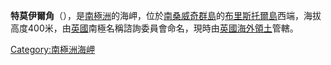 {{coord|59|2|S|26|40|W|display=title}}

'''特莫伊爾角'''（{{lang-en|Turmoil Point}}），是[[南極洲|南極洲]]的海岬，位於[[南桑威奇群島|南桑威奇群島]]的[[布里斯托爾島|布里斯托爾島]]西端，海拔高度400米，由[[英國|英國]]南極名稱諮詢委員會命名，現時由[[英國海外領土|英國海外領土]]管轄。

{{Antarctica-geo-stub}}
[[Category:南極洲海岬|Category:南極洲海岬]]